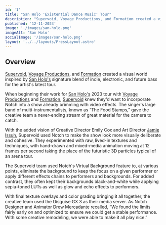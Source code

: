 ```yaml
---
id: '1'
title: "San Holo 'Existential Dance Music' Tour"
description: "Supervoid, Voyage Productions, and Formation created a visual world inspired by San Holo's signature blend of indie, electronic, and future bass for the artist's latest tour."
published: '12-11-2023'
image: './images/san-holo.png'
imageAlt: 'San Holo'
socialImage: '/images/san-holo.png'
layout: '../../layouts/PressLayout.astro'
---
```



<PostHeader image={headerImage} frontmatter={frontmatter} />

## Overview

[Supervoid](https://supervoid.tv/), [Voyage Productions](https://www.voyagepro.us/), and [Formation](https://formationcreative.co/) created a visual world inspired by [San Holo's](https://sanholo.com/) signature blend of indie, electronic, and future bass for the artist's latest tour.

When beginning their work for [San Holo's](https://sanholo.com/) 2023 tour with [Voyage Productions](https://www.voyagepro.us/) and [Formation](https://formationcreative.co/), [Supervoid](https://supervoid.tv/) knew they'd want to incorporate Notch into a show already brimming with video effects. The singer's large band of multi-instrumentalists, known as “The Food Stamps,” gave the creative team a never-ending stream of great material for the camera to catch.

With the added vision of Creative Director Emily Cox and Art Director [Jamie Issuh](https://www.jamieissuh.com/), Supervoid used Notch to make the show look more visually deliberate and cohesive. They experimented with raw, lived-in textures and techniques, with hand-drawn and mixed-media animation moving at 12 frames per second taking the place of the futuristic 3D particles typical of an arena tour.

The Supervoid team used Notch's Virtual Background feature to, at various points, eliminate the background to keep the focus on a given performer or apply different effects chains to performers and backgrounds. For added contrast, they often kept their backgrounds black-and-white while applying sepia-toned LUTs as well as glow and echo effects to performers.

With final texture overlays and color grading bringing it all together, the creative team used the Disguise GX 3 as their media server. As Notch Designer and Animator Drew Mercadante recalled, “We found the limits fairly early on and optimized to ensure we could get a stable performance. With some creative remodeling, we were able to make it all play nice.”
